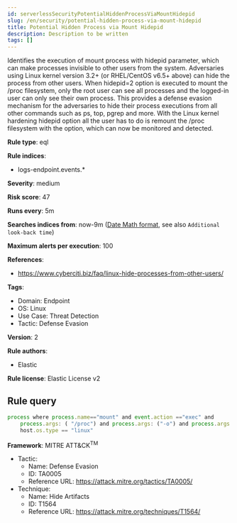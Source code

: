```yaml
---
id: serverlessSecurityPotentialHiddenProcessViaMountHidepid
slug: /en/security/potential-hidden-process-via-mount-hidepid
title: Potential Hidden Process via Mount Hidepid
description: Description to be written
tags: []
---
```


<div id="potential-hidden-process-via-mount-hidepid"></div>

Identifies the execution of mount process with hidepid parameter, which can make processes invisible to other users from the system. Adversaries using Linux kernel version 3.2+ (or RHEL/CentOS v6.5+ above) can hide the process from other users. When hidepid=2 option is executed to mount the /proc filesystem, only the root user can see all processes and the logged-in user can only see their own process. This provides a defense evasion mechanism for the adversaries to hide their process executions from all other commands such as ps, top, pgrep and more. With the Linux kernel hardening hidepid option all the user has to do is remount the /proc filesystem with the option, which can now be monitored and detected.

**Rule type**: eql

**Rule indices**: 

* logs-endpoint.events.*

**Severity**: medium

**Risk score**: 47

**Runs every**: 5m

**Searches indices from**: now-9m ([Date Math format](((ref))/common-options.html#date-math), see also <DocLink id="serverlessSecurityRulesUiCreate" section="set-the-rules-schedule">`Additional look-back time`</DocLink>)

**Maximum alerts per execution**: 100

**References**: 

* https://www.cyberciti.biz/faq/linux-hide-processes-from-other-users/

**Tags**: 

* Domain: Endpoint
* OS: Linux
* Use Case: Threat Detection
* Tactic: Defense Evasion

**Version**: 2

**Rule authors**: 

* Elastic

**Rule license**: Elastic License v2

## Rule query

```js
process where process.name=="mount" and event.action =="exec" and
    process.args: ( "/proc") and process.args: ("-o") and process.args:("*hidepid=2*") and
    host.os.type == "linux"

```

**Framework**: MITRE ATT&CK<sup>TM</sup>

* Tactic:
    * Name: Defense Evasion
    * ID: TA0005
    * Reference URL: https://attack.mitre.org/tactics/TA0005/
* Technique:
    * Name: Hide Artifacts
    * ID: T1564
    * Reference URL: https://attack.mitre.org/techniques/T1564/

